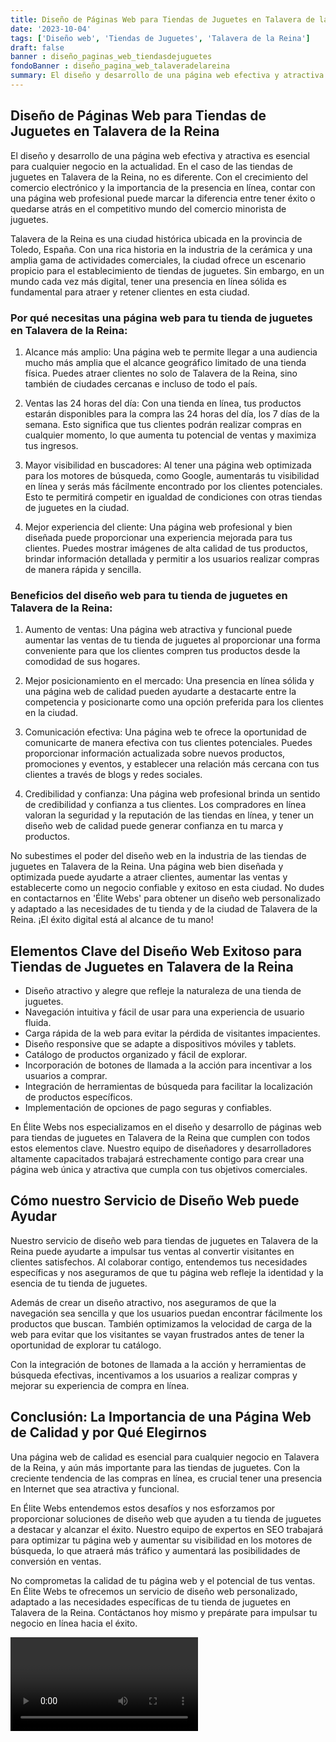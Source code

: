 ```yaml
---
title: Diseño de Páginas Web para Tiendas de Juguetes en Talavera de la Reina
date: '2023-10-04'
tags: ['Diseño web', 'Tiendas de Juguetes', 'Talavera de la Reina']
draft: false
banner : diseño_paginas_web_tiendasdejuguetes
fondoBanner : diseño_pagina_web_talaveradelareina
summary: El diseño y desarrollo de una página web efectiva y atractiva es esencial para cualquier negocio en la actualidad. En el caso de las tiendas de juguetes en Talavera de la Reina, no es diferente. Con el crecimiento del comercio electrónico y la importancia de la presencia en línea, contar con una página web profesional puede marcar la diferencia entre tener éxito o quedarse atrás en el competitivo mundo del comercio minorista de juguetes.
---
```


## Diseño de Páginas Web para Tiendas de Juguetes en Talavera de la Reina

El diseño y desarrollo de una página web efectiva y atractiva es esencial para cualquier negocio en la actualidad. En el caso de las tiendas de juguetes en Talavera de la Reina, no es diferente. Con el crecimiento del comercio electrónico y la importancia de la presencia en línea, contar con una página web profesional puede marcar la diferencia entre tener éxito o quedarse atrás en el competitivo mundo del comercio minorista de juguetes.

Talavera de la Reina es una ciudad histórica ubicada en la provincia de Toledo, España. Con una rica historia en la industria de la cerámica y una amplia gama de actividades comerciales, la ciudad ofrece un escenario propicio para el establecimiento de tiendas de juguetes. Sin embargo, en un mundo cada vez más digital, tener una presencia en línea sólida es fundamental para atraer y retener clientes en esta ciudad.

### Por qué necesitas una página web para tu tienda de juguetes en Talavera de la Reina:

1. Alcance más amplio: Una página web te permite llegar a una audiencia mucho más amplia que el alcance geográfico limitado de una tienda física. Puedes atraer clientes no solo de Talavera de la Reina, sino también de ciudades cercanas e incluso de todo el país.

2. Ventas las 24 horas del día: Con una tienda en línea, tus productos estarán disponibles para la compra las 24 horas del día, los 7 días de la semana. Esto significa que tus clientes podrán realizar compras en cualquier momento, lo que aumenta tu potencial de ventas y maximiza tus ingresos.

3. Mayor visibilidad en buscadores: Al tener una página web optimizada para los motores de búsqueda, como Google, aumentarás tu visibilidad en línea y serás más fácilmente encontrado por los clientes potenciales. Esto te permitirá competir en igualdad de condiciones con otras tiendas de juguetes en la ciudad.

4. Mejor experiencia del cliente: Una página web profesional y bien diseñada puede proporcionar una experiencia mejorada para tus clientes. Puedes mostrar imágenes de alta calidad de tus productos, brindar información detallada y permitir a los usuarios realizar compras de manera rápida y sencilla.

### Beneficios del diseño web para tu tienda de juguetes en Talavera de la Reina:

1. Aumento de ventas: Una página web atractiva y funcional puede aumentar las ventas de tu tienda de juguetes al proporcionar una forma conveniente para que los clientes compren tus productos desde la comodidad de sus hogares.

2. Mejor posicionamiento en el mercado: Una presencia en línea sólida y una página web de calidad pueden ayudarte a destacarte entre la competencia y posicionarte como una opción preferida para los clientes en la ciudad.

3. Comunicación efectiva: Una página web te ofrece la oportunidad de comunicarte de manera efectiva con tus clientes potenciales. Puedes proporcionar información actualizada sobre nuevos productos, promociones y eventos, y establecer una relación más cercana con tus clientes a través de blogs y redes sociales.

4. Credibilidad y confianza: Una página web profesional brinda un sentido de credibilidad y confianza a tus clientes. Los compradores en línea valoran la seguridad y la reputación de las tiendas en línea, y tener un diseño web de calidad puede generar confianza en tu marca y productos.

No subestimes el poder del diseño web en la industria de las tiendas de juguetes en Talavera de la Reina. Una página web bien diseñada y optimizada puede ayudarte a atraer clientes, aumentar las ventas y establecerte como un negocio confiable y exitoso en esta ciudad. No dudes en contactarnos en 'Élite Webs' para obtener un diseño web personalizado y adaptado a las necesidades de tu tienda y de la ciudad de Talavera de la Reina. ¡El éxito digital está al alcance de tu mano!

<GifSeo />

<Cta />

## Elementos Clave del Diseño Web Exitoso para Tiendas de Juguetes en Talavera de la Reina

- Diseño atractivo y alegre que refleje la naturaleza de una tienda de juguetes.
- Navegación intuitiva y fácil de usar para una experiencia de usuario fluida.
- Carga rápida de la web para evitar la pérdida de visitantes impacientes.
- Diseño responsive que se adapte a dispositivos móviles y tablets.
- Catálogo de productos organizado y fácil de explorar.
- Incorporación de botones de llamada a la acción para incentivar a los usuarios a comprar.
- Integración de herramientas de búsqueda para facilitar la localización de productos específicos.
- Implementación de opciones de pago seguras y confiables.

En Élite Webs nos especializamos en el diseño y desarrollo de páginas web para tiendas de juguetes en Talavera de la Reina que cumplen con todos estos elementos clave. Nuestro equipo de diseñadores y desarrolladores altamente capacitados trabajará estrechamente contigo para crear una página web única y atractiva que cumpla con tus objetivos comerciales.

## Cómo nuestro Servicio de Diseño Web puede Ayudar

Nuestro servicio de diseño web para tiendas de juguetes en Talavera de la Reina puede ayudarte a impulsar tus ventas al convertir visitantes en clientes satisfechos. Al colaborar contigo, entendemos tus necesidades específicas y nos aseguramos de que tu página web refleje la identidad y la esencia de tu tienda de juguetes.

Además de crear un diseño atractivo, nos aseguramos de que la navegación sea sencilla y que los usuarios puedan encontrar fácilmente los productos que buscan. También optimizamos la velocidad de carga de la web para evitar que los visitantes se vayan frustrados antes de tener la oportunidad de explorar tu catálogo.

Con la integración de botones de llamada a la acción y herramientas de búsqueda efectivas, incentivamos a los usuarios a realizar compras y mejorar su experiencia de compra en línea.

## Conclusión: La Importancia de una Página Web de Calidad y por Qué Elegirnos

Una página web de calidad es esencial para cualquier negocio en Talavera de la Reina, y aún más importante para las tiendas de juguetes. Con la creciente tendencia de las compras en línea, es crucial tener una presencia en Internet que sea atractiva y funcional.

En Élite Webs entendemos estos desafíos y nos esforzamos por proporcionar soluciones de diseño web que ayuden a tu tienda de juguetes a destacar y alcanzar el éxito. Nuestro equipo de expertos en SEO trabajará para optimizar tu página web y aumentar su visibilidad en los motores de búsqueda, lo que atraerá más tráfico y aumentará las posibilidades de conversión en ventas.

No comprometas la calidad de tu página web y el potencial de tus ventas. En Élite Webs te ofrecemos un servicio de diseño web personalizado, adaptado a las necesidades específicas de tu tienda de juguetes en Talavera de la Reina. Contáctanos hoy mismo y prepárate para impulsar tu negocio en línea hacia el éxito.

<Video />

<CtaBot job='Tiendas de Juguetes' city='Talavera de la Reina'/>

<Gmaps query='Talavera de la Reina+españa+maps' />